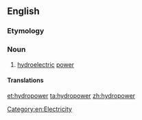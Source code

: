 ==English==

===Etymology===
{{prefix|hydro|power}}

===Noun===
{{en-noun|-}}

# [[hydroelectric]] [[power]]

====Translations====
{{trans-top|hydroelectric power}}
{{trans-mid}}
{{trans-bottom}}

[[Category:en:Electricity]]

[[et:hydropower]]
[[ta:hydropower]]
[[zh:hydropower]]